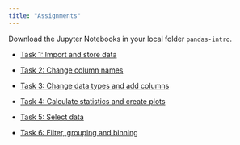 ```yaml
---
title: "Assignments"
---
```


Download the Jupyter Notebooks in your local folder `pandas-intro`. 


- [Task 1: Import and store data](https://colab.research.google.com/github/kirenz/lab-pandas-intro/blob/main/code/1_import_store.ipynb)

- [Task 2: Change column names](https://colab.research.google.com/github/kirenz/lab-pandas-intro/blob/main/code/2_columns.ipynb)

- [Task 3: Change data types and add columns](https://colab.research.google.com/github/kirenz/lab-pandas-intro/blob/main/code/3_data_types.ipynb)

- [Task 4: Calculate statistics and create plots](https://colab.research.google.com/github/kirenz/lab-pandas-intro/blob/main/code/4_statistics.ipynb)

- [Task 5: Select data](https://colab.research.google.com/github/kirenz/lab-pandas-intro/blob/main/code/5_selection.ipynb)

- [Task 6: Filter, grouping and binning ](/https://colab.research.google.com/github/kirenz/lab-pandas-intro/blob/main/code/6_filter.ipynb)